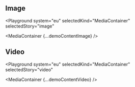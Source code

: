 

## Image

<Playground
  system="eu"
  selectedKind="MediaContainer"
  selectedStory="image"
>
  <MediaContainer {...demoContentImage} />
</Playground>

## Video

<Playground
  system="eu"
  selectedKind="MediaContainer"
  selectedStory="video"
>
  <MediaContainer {...demoContentVideo} />
</Playground>
